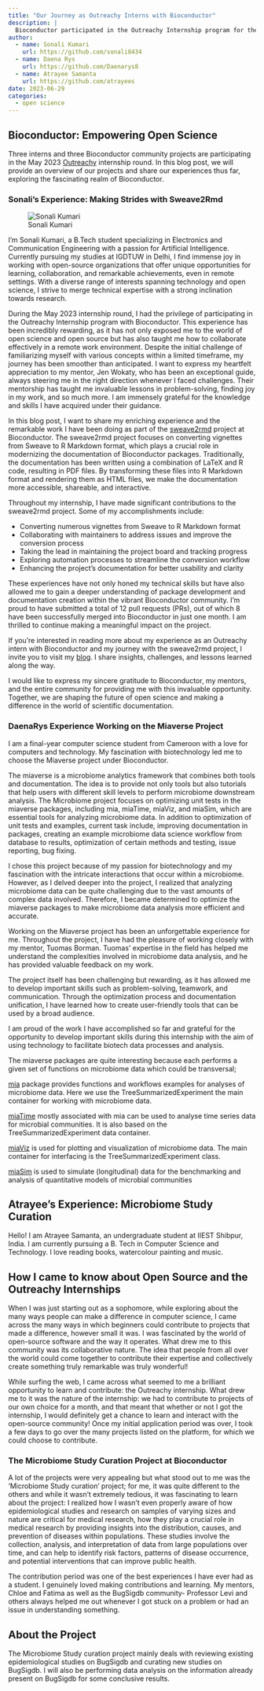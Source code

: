 ```yaml
---
title: "Our Journey as Outreachy Interns with Bioconductor"
description: |
  Bioconductor participated in the Outreachy Internship program for the May 2023 cohort. Join us as we share our enriching experience working on various projects at Bioconductor and delve into the world of open science.
author:
  - name: Sonali Kumari
    url: https://github.com/sonali8434
  - name: Daena Rys
    url: https://github.com/Daenarys8
  - name: Atrayee Samanta
    url: https://github.com/atrayees
date: 2023-06-29
categories:
  - open science
---
```


## Bioconductor: Empowering Open Science

Three interns and three Bioconductor community projects are participating in
the May 2023 <a href="outreachy.org">Outreachy</a> internship round. In this blog
post, we will provide an overview of our projects and share our experiences thus
far, exploring the fascinating realm of Bioconductor.

### Sonali's Experience: Making Strides with Sweave2Rmd

![Sonali Kumari](Sonali Kumari.jpg)

I'm Sonali Kumari, a B.Tech student specializing in Electronics and
Communication Engineering with a passion for Artificial Intelligence. Currently
pursuing my studies at IGDTUW in Delhi, I find immense joy in working with
open-source organizations that offer unique opportunities for learning,
collaboration, and remarkable achievements, even in remote settings. With a
diverse range of interests spanning technology and open science, I strive to
merge technical expertise with a strong inclination towards research.

During the May 2023 internship round, I had the privilege of participating in
the Outreachy Internship program with Bioconductor. This experience has been
incredibly rewarding, as it has not only exposed me to the world of open science
and open source but has also taught me how to collaborate effectively in a remote
work environment. Despite the initial challenge of familiarizing myself with various
concepts within a limited timeframe, my journey has been smoother than anticipated.
I want to express my heartfelt appreciation to my mentor, Jen Wokaty, who has been
an exceptional guide, always steering me in the right direction whenever I faced
challenges. Their mentorship has taught me invaluable lessons in problem-solving,
finding joy in my work, and so much more. I am immensely grateful for the knowledge
and skills I have acquired under their guidance.

In this blog post, I want to share my enriching experience and the remarkable
work I have been doing as part of the <a href="https://github.com/Bioconductor/sweave2rmd">sweave2rmd</a>
project at Bioconductor. The sweave2rmd project focuses on converting vignettes
from Sweave to R Markdown format, which plays a crucial role in modernizing the
documentation of Bioconductor packages. Traditionally, the documentation has
been written using a combination of LaTeX and R code, resulting in PDF files.
By transforming these files into R Markdown format and rendering them as HTML files,
we make the documentation more accessible, shareable, and interactive.

Throughout my internship, I have made significant contributions to the
sweave2rmd project. Some of my accomplishments include:

- Converting numerous vignettes from Sweave to R Markdown format
- Collaborating with maintainers to address issues and improve the conversion process
- Taking the lead in maintaining the project board and tracking progress
- Exploring automation processes to streamline the conversion workflow
- Enhancing the project's documentation for better usability and clarity

These experiences have not only honed my technical skills but have also allowed
me to gain a deeper understanding of package development and documentation
creation within the vibrant Bioconductor community. I'm proud to have submitted
a total of 12 pull requests (PRs), out of which 8 have been successfully merged
into Bioconductor in just one month. I am thrilled to continue making a
meaningful impact on the project.

If you're interested in reading more about my experience as an Outreachy intern
with Bioconductor and my journey with the sweave2rmd project, I invite you to
visit my [blog](https://dev.to/sonali8434). I share insights, challenges, and
lessons learned along the way.

I would like to express my sincere gratitude to Bioconductor, my mentors, and
the entire community for providing me with this invaluable opportunity.
Together, we are shaping the future of open science and making a difference in
the world of scientific documentation.

### DaenaRys Experience Working on the Miaverse Project

I am a final-year computer science student from Cameroon with a love for 
computers and technology. My fascination with biotechnology led me to 
choose the  Miaverse project under Bioconductor. 

The miaverse  is a microbiome analytics framework that combines both tools
and documentation. The idea is to provide not only tools but also tutorials 
that help users with different skill levels to perform microbiome downstream
analysis. The Microbiome project focuses on optimizing 
unit tests in the miaverse packages, including mia, miaTime, miaViz, and 
miaSim, which are essential tools for analyzing microbiome data. In addition 
to optimization of unit tests and examples, current task include, improving 
documentation in packages, creating an example microbiome data science 
workflow from database to results, optimization of certain methods and 
testing, issue reporting, bug fixing.

I chose this project because of my passion for biotechnology and my fascination 
with the intricate interactions that occur within a microbiome. However, as 
I delved deeper into the project, I realized that analyzing microbiome data can
be quite challenging due to the vast amounts of complex data involved. 
Therefore, I became determined to optimize the miaverse packages to make 
microbiome data analysis more efficient and accurate.

Working on the Miaverse project has been an unforgettable experience for me. 
Throughout the project, I have had the pleasure of working closely with my mentor,
Tuomas Borman. Tuomas' expertise in the field has helped me understand the 
complexities involved in microbiome data analysis, and he has provided valuable 
feedback on my work.

The project itself has been challenging but rewarding, as it has allowed me to 
develop important skills such as problem-solving, teamwork, and communication.
Through the optimization process and documentation unification, I have learned 
how to create user-friendly tools that can be used by a broad audience.

I am proud of the work I have accomplished so far and grateful for the opportunity 
to develop important skills during this internship with the aim of using technology 
to facilitate biotech data processes and analysis.

The miaverse packages are quite interesting because each performs a given set 
of functions on microbiome data which could  be transversal;

<a href="https://github.com/microbiome/mia">mia</a> package provides functions 
and workflows examples for analyses of microbiome data. Here we use the 
TreeSummarizedExperiment  the main container for working with microbiome data. 

<a href="https://github.com/microbiome/miaTime">miaTime</a> mostly associated
with mia  can be used to analyse time series data for microbial communities. 
It is also based on the TreeSummarizedExperiment data container.

<a href="https://github.com/microbiome/miaViz">miaViz</a> is used for plotting 
and visualization of microbiome data. The main container for interfacing is 
the TreeSummarizedExperiment class.

<a href="https://github.com/microbiome/miaSim">miaSim</a> is used to simulate 
(longitudinal) data for the benchmarking and analysis of quantitative models 
of microbial communities

## Atrayee's Experience: Microbiome Study Curation

Hello! I am Atrayee Samanta, an undergraduate student at IIEST Shibpur, India. I
am currently pursuing a B. Tech in Computer Science and Technology. I love
reading books, watercolour painting and music.

## How I came to know about Open Source and the Outreachy Internships

When I was just starting out as a sophomore, while exploring about the many ways
people can make a difference in computer science, I came across the many ways in
which beginners could contribute to projects that made a difference, however
small it was. I was fascinated by the world of open-source software and the way
it operates. What drew me to this community was its collaborative nature. The
idea that people from all over the world could come together to contribute their
expertise and collectively create something truly remarkable was truly
wonderful!

While surfing the web, I came across what seemed to me a brilliant opportunity
to learn and contribute: the Outreachy internship. What drew me to it was the
nature of the internship: we had to contribute to projects of our own choice for
a month, and that meant that whether or not I got the internship, I would
definitely get a chance to learn and interact with the open-source community!
Once my initial application period was over, I took a few days to go over the
many projects listed on the platform, for which we could choose to contribute.

### The Microbiome Study Curation Project at Bioconductor

A lot of the projects were very appealing but what stood out to me was the
‘Microbiome Study curation’ project; for me, it was quite different to the
others and while it wasn’t extremely tedious, it was fascinating to learn about
the project: I realized how I wasn’t even properly aware of how epidemiological
studies and research on samples of varying sizes and nature are critical for
medical research, how they play a crucial role in medical research by providing
insights into the distribution, causes, and prevention of diseases within
populations. These studies involve the collection, analysis, and interpretation
of data from large populations over time, and can help to identify risk factors,
patterns of disease occurrence, and potential interventions that can improve
public health.

The contribution period was one of the best experiences I have ever had as a
student. I genuinely loved making contributions and learning. My mentors, Chloe
and Fatima as well as the BugSigdb community- Professor Levi and others always
helped me out whenever I got stuck on a problem or had an issue in understanding
something.

## About the Project

The Microbiome Study curation project mainly deals with reviewing existing
epidemiological studies on BugSigdb and curating new studies on BugSigdb. I will
also be performing data analysis on the information already present on BugSigdb
for some conclusive results.




